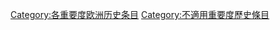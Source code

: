 {{catmore1|[[維基百科:拜占庭帝国专题|維基百科:拜占庭帝国专题]]}}
{{Articles by Importance|topic=拜占庭帝国|project=拜占庭帝国|format=toc}}
{{emptycat}}

[[Category:各重要度欧洲历史条目|Category:各重要度欧洲历史条目]]
[[Category:不適用重要度歷史條目|Category:不適用重要度歷史條目]]